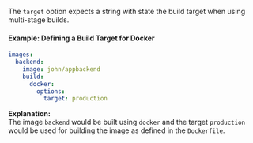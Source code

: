 The `target` option expects a string with state the build target when using multi-stage builds.

#### Example: Defining a Build Target for Docker
```yaml
images:
  backend:
    image: john/appbackend
    build:
      docker:
        options:
          target: production
```
**Explanation:**  
The image `backend` would be built using `docker` and the target `production` would be used for building the image as defined in the `Dockerfile`.
